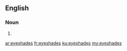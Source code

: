 ==English==

===Noun===
{{head|en|noun plural form}}

# {{plural of|eyeshade|lang=en}}

[[ar:eyeshades]]
[[fr:eyeshades]]
[[ku:eyeshades]]
[[my:eyeshades]]